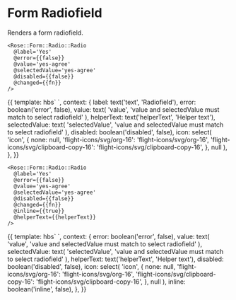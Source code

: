 
<Meta title="Rose/Form/Radio/Radio" component="Form/Radio/Radio" />

# Form Radiofield

Renders a form radiofield.

```htmlbars
<Rose::Form::Radio::Radio
  @label='Yes'
  @error={{false}}
  @value='yes-agree'
  @selectedValue='yes-agree'
  @disabled={{false}}
  @changed={{fn}}
/>
```

<Preview>
  <Story name="Basic" height="10rem">
    {{
      template: hbs`
      <Rose::Form::Radio::Radio
        @label={{label}}
        @error={{error}}
        @value={{value}}
        @selectedValue={{selectedValue}}
        @disabled={{disabled}}
        @icon={{icon}}
        @helperText={{helperText}}
        />
    `,
      context: {
        label: text('text', 'Radiofield'),
        error: boolean('error', false),
        value: text(
          'value',
          'value and selectedValue must match to select radiofield'
        ),
        helperText: text('helperText', 'Helper text'),
        selectedValue: text(
          'selectedValue',
          'value and selectedValue must match to select radiofield'
        ),
        disabled: boolean('disabled', false),
        icon: select(
          'icon',
          {
            none: null,
            'flight-icons/svg/org-16': 'flight-icons/svg/org-16',
            'flight-icons/svg/clipboard-copy-16':
              'flight-icons/svg/clipboard-copy-16',
          },
          null
        ),
      },
    }}
  </Story>
</Preview>

```htmlbars
<Rose::Form::Radio::Radio
  @label='Yes'
  @error={{false}}
  @value='yes-agree'
  @selectedValue='yes-agree'
  @disabled={{false}}
  @changed={{fn}}
  @inline={{true}}
  @helperText={{helperText}}
/>
```

<Preview>
  <Story name="Radio with inline style" height="10rem">
    {{
      template: hbs`
      <Rose::Form::Radio::Radio
        @label='Radiofield1'
        @error={{error}}
        @value={{value}}
        @selectedValue={{selectedValue}}
        @disabled={{disabled}}
        @icon={{icon}}
        @inline={{inline}}
        @helperText={{helperText}}
        />
      <Rose::Form::Radio::Radio
        @label='Radiofield2'
        @error={{error}}
        @value={{value}}
        @selectedValue={{selectedValue}}
        @disabled={{disabled}}
        @icon={{icon}}
        @inline={{inline}}
        @helperText={{helperText}}
        />
      <Rose::Form::Radio::Radio
        @label='Radiofield3'
        @error={{error}}
        @value={{value}}
        @selectedValue={{selectedValue}}
        @disabled={{disabled}}
        @icon={{icon}}
        @inline={{inline}}
        @helperText={{helperText}}
        />
    `,
      context: {
        error: boolean('error', false),
        value: text(
          'value',
          'value and selectedValue must match to select radiofield'
        ),
        selectedValue: text(
          'selectedValue',
          'value and selectedValue must match to select radiofield'
        ),
        helperText: text('helperText', 'Helper text'),
        disabled: boolean('disabled', false),
        icon: select(
          'icon',
          {
            none: null,
            'flight-icons/svg/org-16': 'flight-icons/svg/org-16',
            'flight-icons/svg/clipboard-copy-16':
              'flight-icons/svg/clipboard-copy-16',
          },
          null
        ),
        inline: boolean('inline', false),
      },
    }}
  </Story>
</Preview>
